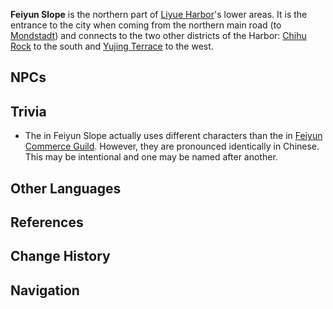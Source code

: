 {{Location Infobox
|image        = Feiyun Slope.png
|type         = Point of Interest
|region       = Liyue
|area         = Sea of Clouds
|subarea      = Liyue Harbor
}}
{{Description|Here live those merchants who have made it. Here, the residents are prosperous and carefree. Here, the lights are bright and never go out.|[[Archive]]}}

'''Feiyun Slope''' {{Lang|zh=绯云坡|zh_rm=Fēiyún-pō}} is the northern part of [[Liyue Harbor]]'s lower areas. It is the entrance to the city when coming from the northern main road (to [[Mondstadt]]) and connects to the two other districts of the Harbor: [[Chihu Rock]] to the south and [[Yujing Terrace]] to the west.

==NPCs==
{{Transclude|Liyue Harbor|Feiyun Slope}}

==Trivia==
* The {{Lang|"Feiyun"|zh=绯云|zh_rm=Fēiyún|zh_tl=Scarlet Clouds}} in Feiyun Slope actually uses different characters than the {{Lang|"Feiyun"|zh=飞云|zh_rm=Fēiyún|zh_tl=Flying Clouds}} in [[Feiyun Commerce Guild]]. However, they are pronounced identically in Chinese. This may be intentional and one may be named after another.

==Other Languages==
{{Other Languages
|en      = Feiyun Slope
|zhs     = 绯云坡
|zhs_rm  = Fēiyún-pō
|zht     = 緋雲坡
|zht_rm  = Fēiyún-pō
|zh_tl   = Scarlet-Cloud Slope
|ja      = 緋雲の丘
|ja_rm   = Hiun no Oka<ref>{{Ref/Quest|An Organization Known as Wangsheng}}</ref>
|ja_tl   = Scarlet-Cloud Hill{{Sino|ja|part=1}}
|ko      = {{tt|비운|緋雲}} 언덕
|ko_rm   = Biun Eondeok
|ko_tl   = Silk-Cloud Hill{{Sino|ko|part=1}}
|es      = Pendiente Feiyun
|es_tl   = Feiyun Slope
|fr      = Pente Feiyun
|fr_tl   = Feiyun Slope
|ru      = Торговая площадь Фэйюнь
|ru_tl   = 
|th      = Feiyun Slope
|vi      = Dốc {{tt|Phi Vân|緋雲}}
|vi_tl   = Scarlet-Cloud Slope{{Sino|vi|part=1}}
|de      = Feiyun-Hang
|de_tl   = Feiyun Slope
|id      = Feiyun Slope
|pt      = Encosta Feiyun
|pt_tl   =
}}

==References==
{{Reflist}}

==Change History==
{{Change History|1.0}}

==Navigation==
{{PoI Navbox|Liyue}}